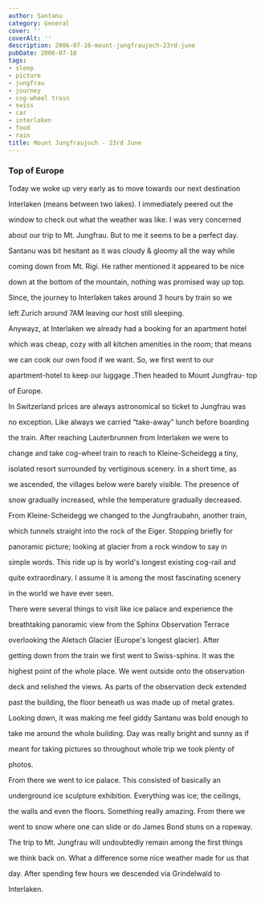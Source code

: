 ```yaml
---
author: Santanu
category: General
cover: ''
coverAlt: ''
description: 2006-07-16-mount-jungfraujoch-23rd-june
pubDate: 2006-07-16
tags:
- sleep
- picture
- jungfrau
- journey
- cog-wheel train
- swiss
- car
- interlaken
- food
- rain
title: Mount Jungfraujoch - 23rd June
---
```


### Top of Europe



Today we woke up very early as to move towards our next destination

Interlaken (means between two lakes). I immediately peered out the

window to check out what the weather was like. I was very concerned

about our trip to Mt. Jungfrau. But to me it seems to be a perfect day.

Santanu was bit hesitant as it was cloudy & gloomy all the way while

coming down from Mt. Rigi. He rather mentioned it appeared to be nice

down at the bottom of the mountain, nothing was promised way up top.

Since, the journey to Interlaken takes around 3 hours by train so we

left Zurich around 7AM leaving our host still sleeping.



  






Anywayz, at Interlaken we already had a booking for an apartment hotel

which was cheap, cozy with all kitchen amenities in the room; that means

we can cook our own food if we want. So, we first went to our

apartment-hotel to keep our luggage .Then headed to Mount Jungfrau- top

of Europe.



  



  

In Switzerland prices are always astronomical so ticket to Jungfrau was

no exception. Like always we carried “take-away” lunch before boarding

the train. After reaching Lauterbrunnen from Interlaken we were to

change and take cog-wheel train to reach to Kleine-Scheidegg a tiny,

isolated resort surrounded by vertiginous scenery. In a short time, as

we ascended, the villages below were barely visible. The presence of

snow gradually increased, while the temperature gradually decreased.



  

From Kleine-Scheidegg we changed to the Jungfraubahn, another train,

which tunnels straight into the rock of the Eiger. Stopping briefly for

panoramic picture; looking at glacier from a rock window to say in

simple words. This ride up is by world's longest existing cog-rail and

quite extraordinary. I assume it is among the most fascinating scenery

in the world we have ever seen.  

  



  







There were several things to visit like ice palace and experience the

breathtaking panoramic view from the Sphinx Observation Terrace

overlooking the Aletsch Glacier (Europe's longest glacier). After

getting down from the train we first went to Swiss-sphinx. It was the

highest point of the whole place. We went outside onto the observation

deck and relished the views. As parts of the observation deck extended

past the building, the floor beneath us was made up of metal grates.

Looking down, it was making me feel giddy Santanu was bold enough to

take me around the whole building. Day was really bright and sunny as if

meant for taking pictures so throughout whole trip we took plenty of

photos.  

  



  







From there we went to ice palace. This consisted of basically an

underground ice sculpture exhibition. Everything was ice; the ceilings,

the walls and even the floors. Something really amazing. From there we

went to snow where one can slide or do James Bond stuns on a ropeway.



The trip to Mt. Jungfrau will undoubtedly remain among the first things

we think back on. What a difference some nice weather made for us that

day. After spending few hours we descended via Grindelwald to

Interlaken.
